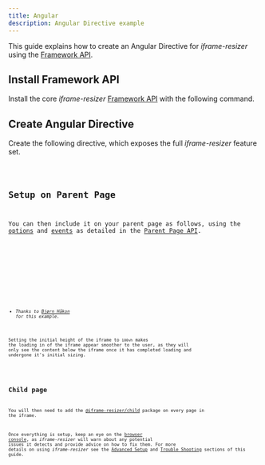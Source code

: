 ```yaml
---
title: Angular
description: Angular Directive example
---
```






This guide explains how to create an Angular Directive for _iframe-resizer_ using the [Framework API](/api/framework).

## Install Framework API

Install the core _iframe-resizer_ [Framework API](/api/framework) with the following command.

<Install package="@iframe-resizer/core" />

## Create Angular Directive

Create the following directive, which exposes the full _iframe-resizer_ feature set.

<Code lang="ts" title="iframe-resizer-directive.ts" code={directive} />

## Setup on Parent Page

You can then include it on your parent page as follows, using the [options](/api/parent#options) and 
[events](/api/parent#events) as detailed in the [Parent Page API](/api/parent).

<Tabs>
  <TabItem label="HTML">
    <Code lang="html" title="parent-page.html" code={html} />
  </TabItem>
  <TabItem label="TypeScript">
    <Code lang="ts" title="parent-page.ts" code={ts} />
  </TabItem>
</Tabs>

 - _Thanks to [Bjørn Håkon](https://github.com/bjornoss) for this example._
   
Setting the initial height of the iframe to `100vh` makes the loading in of
the iframe appear smoother to the user, as they will only see the content
below the iframe once it has completed loading and undergone it's initial
sizing.

<License />

## Child page

You will then need to add the [@iframe-resizer/child](/setup/child)
package on every page in the iframe.

Once everything is setup, keep an eye on the [browser console](https://developer.mozilla.org/en-US/docs/Learn/Common_questions/Tools_and_setup/What_are_browser_developer_tools),
as _iframe-resizer_ will warn about any potential issues it detects and provide advice 
on how to fix them. For more details on using _iframe-resizer_ see the 
[Advanced Setup](/setup/advanced/) and [Trouble Shooting](/troubleshooting) sections 
of this guide.

<FeedbackComponent />
